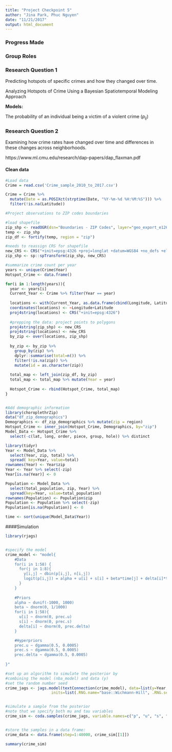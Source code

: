 ```yaml
---
title: "Project Checkpoint 5"
author: "Jina Park, Phuc Nguyen"
date: "11/21/2017"
output: html_document
---
```


### Progress Made

### Group Roles

### Research Question 1

Predicting hotspots of specific crimes and how they changed over time.

Analyzing Hotspots of Crime Using a Bayesian Spatiotemporal Modeling Approach


**Models:**

The probability of an individual being a victim of a violent crime ($p_{ij}$)

### Research Question 2

Examining how crime rates have changed over time and differences in these changes across neighborhoods.

https://www.ml.cmu.edu/research/dap-papers/dap_flaxman.pdf

#### Clean data

```r

#Load data
Crime = read.csv('Crime_sample_2010_to_2017.csv')

Crime = Crime %>%
  mutate(Date = as.POSIXct(strptime(Date, "%Y-%m-%d %H:%M:%S"))) %>%
  filter(!is.na(Latitude))

#Project observations to ZIP codes boundaries

#load shapefile
zip_shp <- readOGR(dsn="Boundaries - ZIP Codes", layer="geo_export_e1262361-5c82-45ee-8427-ef228e06dc4a")
temp <- zip_shp
zip_df <- fortify(temp, region = "zip")

#needs to reassign CRS for shapefile
new_CRS <- CRS("+init=epsg:4326 +proj=longlat +datum=WGS84 +no_defs +ellps=WGS84 +towgs84=0,0,0")
zip_shp <- sp::spTransform(zip_shp, new_CRS)

#summarize crime count per year
years <- unique(Crime$Year)
Hotspot_Crime <- data.frame()

for(i in 1:length(years)){
  year <- years[i]
  Current_Year <- Crime %>% filter(Year == year)
  
  locations <- with(Current_Year, as.data.frame(cbind(Longitude, Latitude)))
  coordinates(locations) <- ~Longitude+Latitude
  proj4string(locations) <- CRS("+init=epsg:4326")
      
  #prepping the data: project points to polygons
  proj4string(zip_shp) <- new_CRS
  proj4string(locations) <- new_CRS
  by_zip <- over(locations, zip_shp)
  
  by_zip <- by_zip %>%
    group_by(zip) %>%
    dplyr::summarise(total=n()) %>%
    filter(!is.na(zip)) %>%
    mutate(id = as.character(zip))
  
  total_map <- left_join(zip_df, by_zip)
  total_map <- total_map %>% mutate(Year = year)
  
  Hotspot_Crime <- rbind(Hotspot_Crime, total_map)
}


#Add demographic information
library(choroplethrZip)
data("df_zip_demographics")
Demographics <- df_zip_demographics %>% mutate(zip = region)
Hotspot_Crime <- inner_join(Hotspot_Crime, Demographics, by="zip") 
Model_Data <- Hotspot_Crime %>%
  select(-c(lat, long, order, piece, group, hole)) %>% distinct
```

```r
library(tidyr)
Year <- Model_Data %>%
  select(Year, zip, total) %>%
  spread( key=Year, value=total)
rownames(Year) <- Year$zip 
Year <- Year %>% select(-zip)
Year[is.na(Year)] <- 0

Population <- Model_Data %>%
  select(total_population, zip, Year) %>%
  spread(key=Year, value=total_population) 
rownames(Population) <- Population$zip
Population <- Population %>% select(-zip)
Population[is.na(Population)] <- 0

time <- sort(unique(Model_Data$Year))
```

####Simulation

```r
library(rjags)


#specify the model
crime_model <- "model{
    #Data
    for(i in 1:58) {
      for(j in 1:8){
        y[i,j] ~ dbin(p[i,j], n[i,j])
        logit(p[i,j]) = alpha + u[i] + s[i] + beta*time[j] + delta[i]*time[j]
      }
    }
    
    #Priors
    alpha ~ dunif(-1000, 1000)
    beta ~ dnorm(0, 1/1000)
    for(i in 1:58){
      u[i] ~ dnorm(0, prec.u)
      s[i] ~ dnorm(0, prec.s)
      delta[i] ~ dnorm(0, prec.delta)
    }

    #Hyperpriors
    prec.u ~ dgamma(0.5, 0.0005)
    prec.s ~ dgamma(0.5, 0.0005)
    prec.delta ~ dgamma(0.5, 0.0005)
    
}"

#set up an algorithm to simulate the posterior by 
#combining the model (nba_model) and data (y)
#set the random number seed
crime_jags <- jags.model(textConnection(crime_model), data=list(y=Year, n=Population, time=time),
                    inits=list(.RNG.name="base::Wichmann-Hill", .RNG.seed=1989))


#simulate a sample from the posterior 
#note that we specify both mu and tau variables
crime_sim <- coda.samples(crime_jags, variable.names=c("p", "u", "s", "delta", "alpha", "beta"), n.iter=40000)


#store the samples in a data frame:    
crime_data <- data.frame(step=1:40000, crime_sim[[1]])
```

```r
summary(crime_sim)
```



